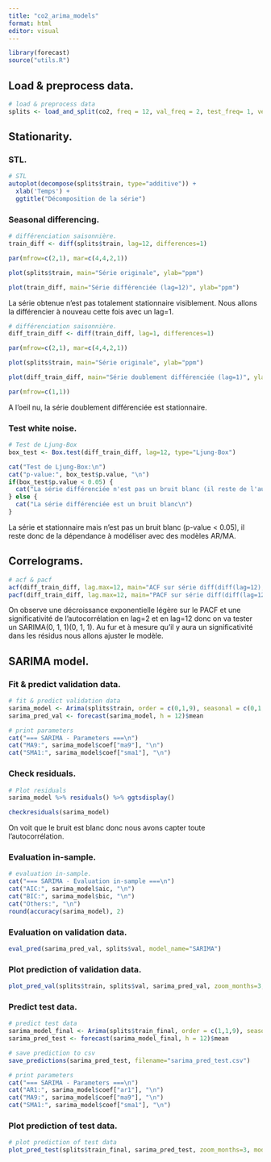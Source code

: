 ```yaml
---
title: "co2_arima_models"
format: html
editor: visual
---
```


```r
library(forecast)
source("utils.R")
```

## Load & preprocess data.

```r
# load & preprocess data
splits <- load_and_split(co2, freq = 12, val_freq = 2, test_freq= 1, verbose = FALSE)
```

## Stationarity.

### STL.

```r
# STL
autoplot(decompose(splits$train, type="additive")) + 
  xlab('Temps') +
  ggtitle("Décomposition de la série")
```

### Seasonal differencing.

```r
# différenciation saisonnière.
train_diff <- diff(splits$train, lag=12, differences=1)

par(mfrow=c(2,1), mar=c(4,4,2,1))

plot(splits$train, main="Série originale", ylab="ppm")

plot(train_diff, main="Série différenciée (lag=12)", ylab="ppm")

```

La série obtenue n'est pas totalement stationnaire visiblement. Nous allons la différencier à nouveau cette fois avec un lag=1.

```r
# différenciation saisonnière.
diff_train_diff <- diff(train_diff, lag=1, differences=1)

par(mfrow=c(2,1), mar=c(4,4,2,1))

plot(splits$train, main="Série originale", ylab="ppm")

plot(diff_train_diff, main="Série doublement différenciée (lag=1)", ylab="ppm")

par(mfrow=c(1,1))
```

A l'oeil nu, la série doublement différenciée est stationnaire.

### Test white noise.

```r
# Test de Ljung-Box
box_test <- Box.test(diff_train_diff, lag=12, type="Ljung-Box")

cat("Test de Ljung-Box:\n")
cat("p-value:", box_test$p.value, "\n")
if(box_test$p.value < 0.05) {
  cat("La série différenciée n'est pas un bruit blanc (il reste de l'autocorrélation)\n")
} else {
  cat("La série différenciée est un bruit blanc\n")
}
```

La série et stationnaire mais n'est pas un bruit blanc (p-value \< 0.05), il reste donc de la dépendance à modéliser avec des modèles AR/MA.

## Correlograms.

```r
# acf & pacf
acf(diff_train_diff, lag.max=12, main="ACF sur série diff(diff(lag=12), lag=1)")
pacf(diff_train_diff, lag.max=12, main="PACF sur série diff(diff(lag=12), lag=1)")
```

On observe une décroissance exponentielle légère sur le PACF et une significativité de l'autocorrélation en lag=2 et en lag=12 donc on va tester un SARIMA(0, 1, 1)(0, 1, 1). Au fur et à mesure qu'il y aura un significativité dans les résidus nous allons ajuster le modèle.

## SARIMA model.

### Fit & predict validation data.

```r
# fit & predict validation data
sarima_model <- Arima(splits$train, order = c(0,1,9), seasonal = c(0,1,1)) 
sarima_pred_val <- forecast(sarima_model, h = 12)$mean

# print parameters
cat("=== SARIMA - Parameters ===\n")
cat("MA9:", sarima_model$coef["ma9"], "\n")
cat("SMA1:", sarima_model$coef["sma1"], "\n")
```

### Check residuals.

```r
# Plot residuals
sarima_model %>% residuals() %>% ggtsdisplay()
```

```r
checkresiduals(sarima_model)
```

On voit que le bruit est blanc donc nous avons capter toute l'autocorrélation.

### Evaluation in-sample.

```r
# evaluation in-sample.
cat("=== SARIMA - Evaluation in-sample ===\n")
cat("AIC:", sarima_model$aic, "\n")
cat("BIC:", sarima_model$bic, "\n")
cat("Others:", "\n")
round(accuracy(sarima_model), 2)
```

### Evaluation on validation data.

```r
eval_pred(sarima_pred_val, splits$val, model_name="SARIMA")
```

### Plot prediction of validation data.

```r
plot_pred_val(splits$train, splits$val, sarima_pred_val, zoom_months=3, model_name="SARIMA")
```

### Predict test data.

```r
# predict test data
sarima_model_final <- Arima(splits$train_final, order = c(1,1,9), seasonal = c(0,1,1))
sarima_pred_test <- forecast(sarima_model_final, h = 12)$mean

# save prediction to csv
save_predictions(sarima_pred_test, filename="sarima_pred_test.csv")

# print parameters
cat("=== SARIMA - Parameters ===\n")
cat("AR1:", sarima_model$coef["ar1"], "\n")
cat("MA9:", sarima_model$coef["ma9"], "\n")
cat("SMA1:", sarima_model$coef["sma1"], "\n")
```

### Plot prediction of test data.

```r
# plot prediction of test data
plot_pred_test(splits$train_final, sarima_pred_test, zoom_months=3, model_name="SARIMA")
```
